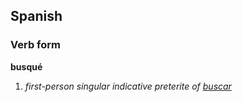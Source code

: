 ==Spanish==
===Verb form===
'''busqué'''

# ''first-person singular indicative preterite of [[buscar]]''